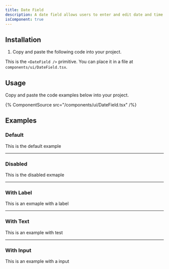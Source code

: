 ```yaml
---
title: Date Field
description: A date field allows users to enter and edit date and time values using a keyboard. Each part of a date value is displayed in an individually editable segment.
isComponent: true
---
```


## Installation

1. Copy and paste the following code into your project.

This is the `<DateField />` primitive. You can place it in a file at `components/ui/DateField.tsx`.

## Usage

Copy and paste the code examples below into your project.

{% ComponentSource src="/components/ui/DateField.tsx" /%}

## Examples

### Default

This is the default example

---

### Disabled

This is the disabled exmaple

---

### With Label

This is an exmaple with a label

---

### With Text

This is an example with test

---

### With Input

This is an example with a input
